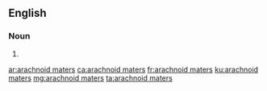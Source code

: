 ==English==

===Noun===
{{head|en|noun plural form}}

# {{plural of|arachnoid mater|lang=en}}

[[ar:arachnoid maters]]
[[ca:arachnoid maters]]
[[fr:arachnoid maters]]
[[ku:arachnoid maters]]
[[mg:arachnoid maters]]
[[ta:arachnoid maters]]